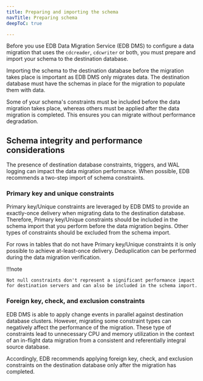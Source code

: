 ```yaml
---
title: Preparing and importing the schema
navTitle: Preparing schema
deepToC: true

---
```


Before you use EDB Data Migration Service (EDB DMS) to configure a data migration that uses the `cdcreader`, `cdcwriter` or both, you must prepare and import your schema to the destination database.

Importing the schema to the destination database before the migration takes place is important as EDB DMS only migrates data. The destination database must have the schemas in place for the migration to populate them with data.

Some of your schema's constraints must be included before the data migration takes place, whereas others must be applied after the data migration is completed. This ensures you can migrate without performance degradation.

## Schema integrity and performance considerations

The presence of destination database constraints, triggers, and WAL logging can impact the data migration performance. When possible, EDB recommends a two-step import of schema constraints.

### Primary key and unique constraints

Primary key/Unique constraints are leveraged by EDB DMS to provide an exactly-once delivery when migrating data to the destination database. Therefore, Primary key/Unique constraints should be included in the schema import that you perform before the data migration begins. Other types of constraints should be excluded from the schema import. 

For rows in tables that do not have Primary key/Unique constraints it is only possible to achieve at-least-once delivery. Deduplication can be performed during the data migration verification.

!!!note

    Not null constraints don't represent a significant performance impact for destination servers and can also be included in the schema import.

### Foreign key, check, and exclusion constraints

EDB DMS is able to apply change events in parallel against destination database clusters. However, migrating some constraint types can negatively affect the performance of the migration. These type of constraints lead to unnecessary CPU and memory utilization in the context of an in-flight data migration from a consistent and referentially integral source database.

Accordingly, EDB recommends applying foreign key, check, and exclusion constraints on the destination database only after the migration has completed.